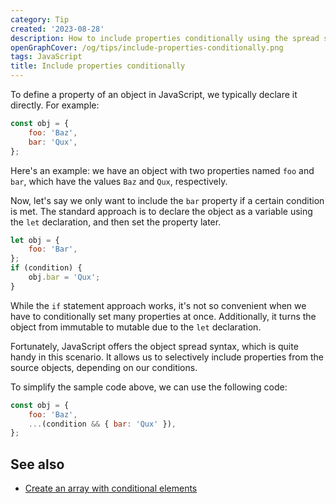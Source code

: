 ```yaml
---
category: Tip
created: '2023-08-28'
description: How to include properties conditionally using the spread syntax
openGraphCover: /og/tips/include-properties-conditionally.png
tags: JavaScript
title: Include properties conditionally
---
```


To define a property of an object in JavaScript, we typically declare it directly. For example:

```js
const obj = {
    foo: 'Baz',
    bar: 'Qux',
};
```

Here's an example: we have an object with two properties named `foo` and `bar`, which have the values `Baz` and `Qux`, respectively.

Now, let's say we only want to include the `bar` property if a certain condition is met. The standard approach is to declare the object as a variable using the `let` declaration, and then set the property later.

```js
let obj = {
    foo: 'Bar',
};
if (condition) {
    obj.bar = 'Qux';
}
```

While the `if` statement approach works, it's not so convenient when we have to conditionally set many properties at once. Additionally, it turns the object from immutable to mutable due to the `let` declaration.

Fortunately, JavaScript offers the object spread syntax, which is quite handy in this scenario. It allows us to selectively include properties from the source objects, depending on our conditions.

To simplify the sample code above, we can use the following code:

```js
const obj = {
    foo: 'Baz',
    ...(condition && { bar: 'Qux' }),
};
```

## See also

-   [Create an array with conditional elements](https://phuoc.ng/collection/tips/create-an-array-with-conditional-elements)
